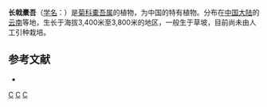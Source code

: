 {{Speciesbox 
| genus = Ligularia
| species = longihastata
| authority = Hand.-Mazz.
}}

'''长戟橐吾'''（[[学名|学名]]：{{lang|la|''Ligularia longihastata''}}）是[[菊科|菊科]][[橐吾属|橐吾属]]的植物，为中国的特有植物。分布在[[中国大陆|中国大陆]]的[[云南|云南]]等地，生长于海拔3,400米至3,800米的地区，一般生于草坡，目前尚未由人工引种栽培。

== 参考文献 ==
<div class="references-small">
* {{cite web| url =http://www.bioinfo.cn/db05/KmzwSpecies.php?action=view&id=4516| title =长戟橐吾| work =《中国高等植物数据库全库》| publisher =中国科学院微生物研究所| author =昆明植物研究所| accessdate =2009-02-25| deadurl =yes| archiveurl =https://web.archive.org/web/20160305013334/http://www.bioinfo.cn/db05/KmzwSpecies.php?action=view&id=4516| archivedate =2016-03-05}}
</div>
{{Taxonbar|from=Q15231283}}

[[Category:橐吾属|C]]
[[Category:中國特有植物|C]]
[[Category:云南植物|C]]